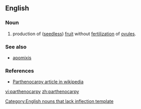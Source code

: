 ==English==

===Noun===
{{infl|en|noun}}[[Category:English nouns that lack inflection template]]

# {{botany}} production of ([[seedless]]) [[fruit]] without [[fertilization]] of [[ovule]]s.

===See also===
*[[apomixis]]

===References===
*[http://en.wikipedia.org/wiki/Parthenocarpy Parthenocarpy article in wikipedia]

{{wikipedia}}

[[vi:parthenocarpy]]
[[zh:parthenocarpy]]